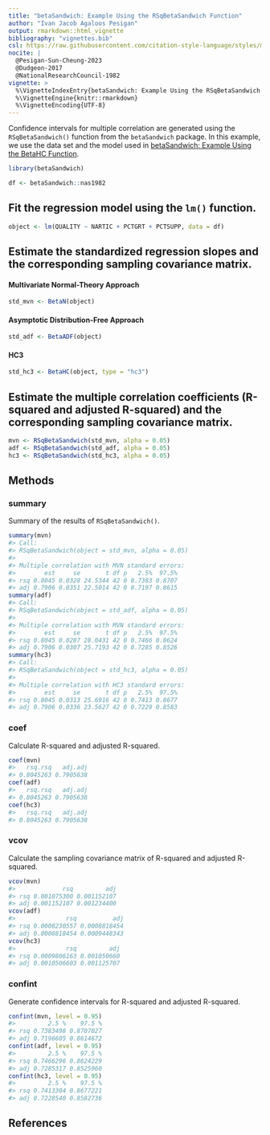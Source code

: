 ```yaml
---
title: "betaSandwich: Example Using the RSqBetaSandwich Function"
author: "Ivan Jacob Agaloos Pesigan"
output: rmarkdown::html_vignette
bibliography: "vignettes.bib"
csl: https://raw.githubusercontent.com/citation-style-language/styles/master/apa.csl
nocite: |
  @Pesigan-Sun-Cheung-2023
  @Dudgeon-2017
  @NationalResearchCouncil-1982
vignette: >
  %\VignetteIndexEntry{betaSandwich: Example Using the RSqBetaSandwich Function}
  %\VignetteEngine{knitr::rmarkdown}
  %\VignetteEncoding{UTF-8}
---
```




Confidence intervals for
multiple correlation
are generated using
the `RSqBetaSandwich()` function from the `betaSandwich` package.
In this example,
we use the data set and the model used in
[betaSandwich: Example Using the BetaHC Function](example-beta-sandwich.html).


``` r
library(betaSandwich)
```




``` r
df <- betaSandwich::nas1982
```

## Fit the regression model using the `lm()` function.


``` r
object <- lm(QUALITY ~ NARTIC + PCTGRT + PCTSUPP, data = df)
```

## Estimate the standardized regression slopes and the corresponding sampling covariance matrix.

#### Multivariate Normal-Theory Approach


``` r
std_mvn <- BetaN(object)
```

#### Asymptotic Distribution-Free Approach


``` r
std_adf <- BetaADF(object)
```

#### HC3


``` r
std_hc3 <- BetaHC(object, type = "hc3")
```

## Estimate the multiple correlation coefficients (R-squared and adjusted R-squared) and the corresponding sampling covariance matrix.


``` r
mvn <- RSqBetaSandwich(std_mvn, alpha = 0.05)
adf <- RSqBetaSandwich(std_adf, alpha = 0.05)
hc3 <- RSqBetaSandwich(std_hc3, alpha = 0.05)
```

## Methods

### summary

Summary of the results of `RSqBetaSandwich()`.


``` r
summary(mvn)
#> Call:
#> RSqBetaSandwich(object = std_mvn, alpha = 0.05)
#> 
#> Multiple correlation with MVN standard errors:
#>        est     se       t df p   2.5%  97.5%
#> rsq 0.8045 0.0328 24.5344 42 0 0.7383 0.8707
#> adj 0.7906 0.0351 22.5014 42 0 0.7197 0.8615
summary(adf)
#> Call:
#> RSqBetaSandwich(object = std_adf, alpha = 0.05)
#> 
#> Multiple correlation with MVN standard errors:
#>        est     se       t df p   2.5%  97.5%
#> rsq 0.8045 0.0287 28.0431 42 0 0.7466 0.8624
#> adj 0.7906 0.0307 25.7193 42 0 0.7285 0.8526
summary(hc3)
#> Call:
#> RSqBetaSandwich(object = std_hc3, alpha = 0.05)
#> 
#> Multiple correlation with HC3 standard errors:
#>        est     se       t df p   2.5%  97.5%
#> rsq 0.8045 0.0313 25.6916 42 0 0.7413 0.8677
#> adj 0.7906 0.0336 23.5627 42 0 0.7229 0.8583
```

### coef

Calculate R-squared and adjusted R-squared.


``` r
coef(mvn)
#>   rsq.rsq   adj.adj 
#> 0.8045263 0.7905638
coef(adf)
#>   rsq.rsq   adj.adj 
#> 0.8045263 0.7905638
coef(hc3)
#>   rsq.rsq   adj.adj 
#> 0.8045263 0.7905638
```

### vcov

Calculate the sampling covariance matrix of R-squared and adjusted R-squared.


``` r
vcov(mvn)
#>             rsq         adj
#> rsq 0.001075300 0.001152107
#> adj 0.001152107 0.001234400
vcov(adf)
#>              rsq          adj
#> rsq 0.0008230557 0.0008818454
#> adj 0.0008818454 0.0009448343
vcov(hc3)
#>              rsq         adj
#> rsq 0.0009806163 0.001050660
#> adj 0.0010506603 0.001125707
```

### confint

Generate confidence intervals for R-squared and adjusted R-squared.


``` r
confint(mvn, level = 0.95)
#>         2.5 %    97.5 %
#> rsq 0.7383498 0.8707027
#> adj 0.7196605 0.8614672
confint(adf, level = 0.95)
#>         2.5 %    97.5 %
#> rsq 0.7466296 0.8624229
#> adj 0.7285317 0.8525960
confint(hc3, level = 0.95)
#>         2.5 %    97.5 %
#> rsq 0.7413304 0.8677221
#> adj 0.7228540 0.8582736
```

## References

